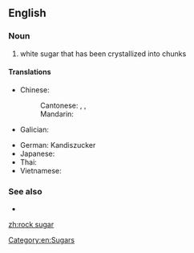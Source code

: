 ==English==
{{wikipedia}}

===Noun===
{{en-noun|-}}

# white sugar that has been crystallized into chunks

====Translations====
{{trans-top|white sugar that has been crystallized into chunks}}
* Chinese:
*: Cantonese: {{t|yue|冰糖|tr=bing1 tong4|sc=Hani}}, {{t|yue|黃冰糖|sc=Hani}}, {{t|yue|黄冰糖|tr=wong4 bing1 tong4|sc=Hani}} {{qualifier|yellow rock sugar}}
*: Mandarin: {{t+|cmn|冰糖|tr=bīngtáng|sc=Hani}}
* Galician: {{t+|gl|azucre candi|m}}
{{trans-mid}}
* German: Kandiszucker
* Japanese: {{t|ja|氷砂糖|tr=こおりざとう, koorizatō|sc=Jpan}}
* Thai: {{t|th|น้ำตาลกรวด|sc=Thai}}
* Vietnamese: {{t|vi|đường phèn}}
{{trans-bottom}}

===See also===
* {{l|en|rock candy}}

[[Category:en:Sugars]]

[[zh:rock sugar]]